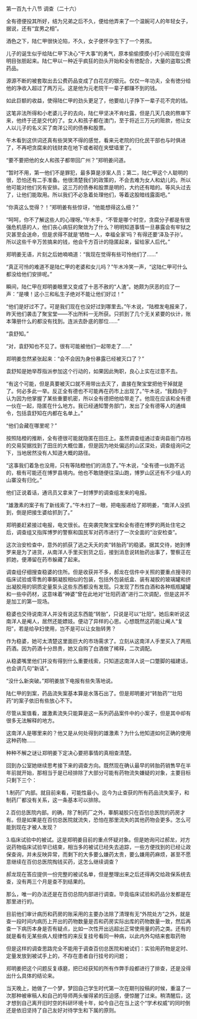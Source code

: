 

第一百九十八节 调查（二十六）

全有德便投其所好，结为兄弟之后不久，便给他弄来了一个温婉可人的年轻女子，据说，还有“宜男之相”。

酒色之下，陆仁甲很快沦陷，不久，女子便怀孕生下了一个男孩。

儿子的诞生似乎给陆仁甲下决心“干大事”的勇气，原本偷偷摸摸小打小闹现在变得明目张胆起来。陆仁甲以一种近乎疯狂的劲头开始和全有徳配合，大量的盗取公费药品。

源源不断的被套取出去公费药品变成了白花花的银元。仅仅一年功夫，全有徳分给他的净收入超过了两万元。这是他为元老院干一辈子都赚不到的钱。

如此巨额的收益，使得陆仁甲的劲头更足了，他要给儿子挣下一辈子花不完的钱。

这笔非法所得和小老婆儿子的去向，陆仁甲坚决不肯吐露，但是几天几夜的熬审下来，他终于还是交代的了。女人和孩子都在澳门，至于将近三万元的赃款，他让女人以儿子的名义买了南洋公司的债券和股票。

午木看到这供词还真有些哭笑不得的感觉，看来元老院的归化民干部也与时俱进了，不再吧贪腐来的钱财卖在地下或者砌在夹壁墙里了。

“要不要把他的女人和孩子都带回广州？”郑明姜问道。

“暂时不用，第一他们不是罪犯，最多算是涉案人员；第二，陆仁甲这个人聪明的很，恐怕还有二手准备。他很清楚我们的政策的，不会去难为女人和幼儿的。所以他可能对他们另有安排。这三万的债券和股票是明的，大约还有暗的。等风头过去了，让他们能取用。所以我们不必急着处理他们，等着这股暗线露面吧。”

“你真这么觉得？！”郑明姜有些惊讶，“他能想得这么细？”

“呵呵，你不了解这些人的心理呀。”午木手，“不管是哪个时空，贪腐分子都是有很强危机感的人，他们丧心病狂的聚敛为了什么？明明知道事情一旦暴露会有牢狱之灾甚至会送命，但是求得不就是‘牺牲一人，幸福全家’吗？有得还要‘泽及子孙’。所以这些千辛万苦搞来的钱，他会千方百计的隐匿起来，留给家人后代。”

郑明姜无语，片刻之后她喃喃道：“我现在觉得有些可怜他们了……”

“真正可怜的难道不是陆仁甲的老婆和女儿吗？”午木冷笑一声，“这陆仁甲可什么都没给他们安排呢。”

瞬间，陆仁甲在郑明姜眼里又变成了十恶不赦的“人渣”。她颇为厌恶的应了一声：“是噢！这小三和私生子绝对不能让他们好过！”

“他们是好过不了。可是我们现在也没好过到哪里去。”午木说，“陆橙发电报来了，昨天他们袭击了聚宝堂――不出所料一无所获。只抓到了几个无关紧要的伙计，账本簿册什么的都没有找到。连派去卧底的那位……”

“袁舒知。”

“对，袁舒知也不见了。很有可能被他们一起带走了……”

郑明姜忽然紧张起来：“会不会因为身份暴露已经被灭口了？”

袁舒知是她举荐指派参加这个行动的，如果因此殉职，良心上实在过意不去。

“有这个可能，但是真要被灭口就不用带出去灭了，直接在聚宝堂把他干掉就是了。何必多此一举。反正全有德也不可能再在药市上出现了。”午木说，“我趋向于认为因为他掌握了某些重要机密，所以全有德把他给带走了。他现在应该和全有德一伙在一起，隐匿在什么地方。我已经通知警务部门，发出了全有德等人的通缉令，包括袁舒知在内都在名单上。”

“他们会藏在哪里呢？”

按照陆橙的推断，全有德很可能就隐匿在田庄上。虽然调查组通过查询县衙门存档的交易契据找到了田庄的大概位置，但是因为地处偏远的山区深处，调查组询问之下，当地居然没有人知道大概的路径。

“这事我们着急也没用，只有等陆橙他们的消息了。”午木说，“全有德一伙跑不远的，极有可能还在博罗县境内。他也不敢随便往深山跑，博罗山区还有不少瑶人的山寨没有归化。”

他们正说着话，通讯员又拿来了一封博罗的调查组发来的电报。

“雄激素的案子有了新线索了。”午木扫了一眼，把电报递给了郑明姜，“南洋人没抓到，倒是把接生婆给抓到了。”

郑明姜赶紧接过电报，电文很长。在突袭完聚宝堂和全有德在博罗的两处住宅之后，调查组又指挥博罗的警察和国民军对药市进行了一次全面的“治安检查”。

这次治安检查中，意外的抓获了逃之夭夭的卖“转胎药”的稳婆。据其交待，她到博罗来是为了进货，从南洋人手里买到货之后，接到消息说转胎药出事了，警察正在抓她，便滞留在药市躲藏了起来。

调查组仔细搜查稳婆的住所。但是收获并不多，郝龙在信件中关照的要重点搜寻的临床试验或零售的睾酮凝胶相似的包装，包括外包装纸盒、装有凝胶的玻璃罐和挤出凝胶用的铜质定量泵头这些东西都没有发现。只发现了烈性白酒和各种瓶瓶罐罐和一些中药材，这意味着“神婆”曾在此地对“壮阳药酒”进行二次调配，但是这并不是加工的第一现场。

稳婆也交待说南洋人并没有说这东西能“转胎”，只说是可以“壮阳”。她后来听说这南洋人是阉人，居然还能嫖妓。便动了异样的心思。心想既然这药能让阉人“复阳”，若是给孕妇使用，岂不是可以让女胎转男？

作为稳婆，她可太清楚这里面巨大的市场需求了。立刻从这南洋人手里买入了两瓶药酒。因为药酒十分昂贵，她又自购了白酒做了稀释，二次调配。

从稳婆嘴里他们并没有得到什么重要线索，只知道这南洋人说一口蹩脚的福建话，也会讲几句“新话”。

“没什么新突破。”郑明姜放下电报有些失落地说。

陆仁甲的到案，药品流失案基本算是水落石出了。但是郑明姜对“转胎药”“壮阳药”的案子依旧有些放心不下。

尽管从案值看，雄激素流失只能算是这一系列药品案件中的小案子，但是其中却有很多无法解释的地方。

这南洋人是哪里来的？他又是从何处得到的雄激素？为什么他知道如何正确的使用这种药物……

种种不解之谜让郑明姜下定决心要把事情的真相查清楚。

回到办公室她继续思考接下来的调查方向。既然现在确认最早的转胎药销售早在半年前就开始，那相当于是已经排除了大部分可能有药物流失嫌疑的对象，主要目标只剩下三个：

1.制药厂内部。就目前来看，可能性最小。迄今为止查获的所有药品流失案子，和制药厂都没有关系，这一条基本可以排除。

2.百仞总医院内部。的确，除了制药厂之外，睾酮凝胶只在百仞总医院的药房才有。但是如果是在百仞总医院就流失，恐怕在那里流失的其他药物会更多。怎么可能到现在才被人发现？

3.临床试验中的被试。这是郑明姜目前的重点怀疑对象。但是她询问过郝龙，对方说药物临床试验早已结束，相当多的被试已经失去追踪，一些方便找到的已经让政保查询，并未反映异常，而剩下的大多要么嫌药太贵，要么嫌用药麻烦，甚至不愿意继续在百仞总医院掏钱买药，这怎么继续调查？

郝龙现在答应提供一份完整的被试名单，但是整理出来之后还得再交给政保系统去查，没有两三个月是查不到结果的。

那么，唯一的办法还是在百仞总院内部进行调查。毕竟临床试验和药品分发都是在那里进行的。

目前他们审计病历和药房的账采用的主要办法除了清理有无“外院处方”之外，就是查一段时间内病历上开出的药物数量是否和药房实际出库的药物数量一致，然后再查一下病历本身是否有疑点，比如一次性开出远超出正常使用量的药之类。还有的就是看有无某些病人规律性的来反复挂号看同一种病，以此内外勾结来套取药物

但是这样的调查思路完全不能用于调查百仞总医院和被试们：实验用药物是定时、定量发放到被试手上的，不存在患者自行挂号的问题；

郑明姜把这个问题反复琢磨，把已经获知的所有作弊手段都进行了排查，还是没得出什么具体的结论来。

当天晚上，她做了一个梦，梦回自己学生时代第一次在期刊投稿的时候，重温了一次那种被审稿人和自己的导师两头催得紧的压迫感，便惊醒了过来。稍清醒后，这才想到自己离开旧时空的科研环境十年，如今自己在当上这个“学术权威”的同时倒还是依旧坚持了自己友好对待学生和下属的原则。

